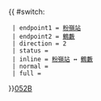 {{ #switch: {{{format|}}}
  | endpoint1 = [[粉嶺站]]
  | endpoint2 = [[鶴藪]]
  | direction = 2
  | status = 
  | inline = [[粉嶺站]] ↔ [[鶴藪]]
  | normal =
  | full =
}}<noinclude>[[category:新界專線小巴路線模板|052B]]</noinclude>